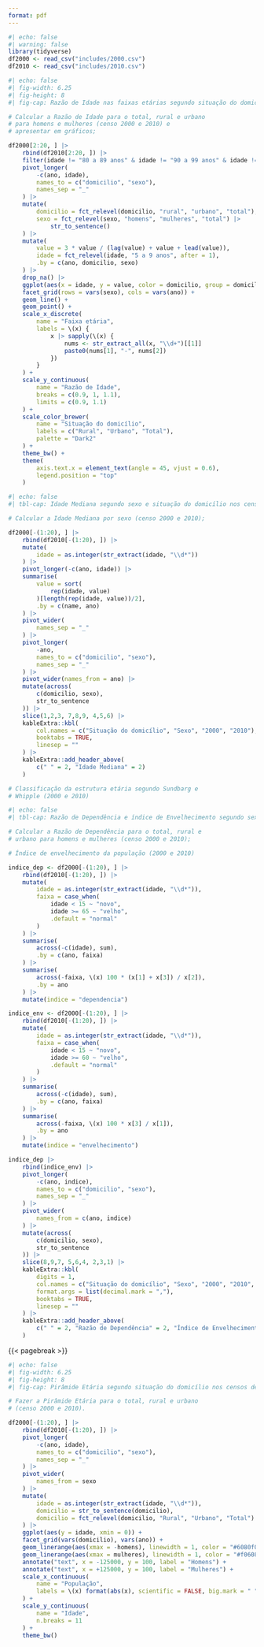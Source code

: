 ```yaml
---
format: pdf
---
```


```r
#| echo: false
#| warning: false
library(tidyverse)
df2000 <- read_csv("includes/2000.csv")
df2010 <- read_csv("includes/2010.csv")
```

```r
#| echo: false
#| fig-width: 6.25
#| fig-height: 8
#| fig-cap: Razão de Idade nas faixas etárias segundo situação do domicílio e sexo nos censos de 2000 e 2010

# Calcular a Razão de Idade para o total, rural e urbano
# para homens e mulheres (censo 2000 e 2010) e
# apresentar em gráficos;

df2000[2:20, ] |> 
    rbind(df2010[2:20, ]) |> 
    filter(idade != "80 a 89 anos" & idade != "90 a 99 anos" & idade != "100 anos") |> 
    pivot_longer(
        -c(ano, idade),
        names_to = c("domicilio", "sexo"),
        names_sep = "_"
    ) |>
    mutate(
        domicilio = fct_relevel(domicilio, "rural", "urbano", "total"),
        sexo = fct_relevel(sexo, "homens", "mulheres", "total") |> 
            str_to_sentence()
    ) |> 
    mutate(
        value = 3 * value / (lag(value) + value + lead(value)),
        idade = fct_relevel(idade, "5 a 9 anos", after = 1),
        .by = c(ano, domicilio, sexo)
    ) |> 
    drop_na() |> 
    ggplot(aes(x = idade, y = value, color = domicilio, group = domicilio)) +
    facet_grid(rows = vars(sexo), cols = vars(ano)) +
    geom_line() +
    geom_point() +
    scale_x_discrete(
        name = "Faixa etária",
        labels = \(x) {
            x |> sapply(\(x) {
                nums <- str_extract_all(x, "\\d+")[[1]]
                paste0(nums[1], "-", nums[2])
            })
        }
    ) +
    scale_y_continuous(
        name = "Razão de Idade",
        breaks = c(0.9, 1, 1.1),
        limits = c(0.9, 1.1)
    ) +
    scale_color_brewer(
        name = "Situação do domicílio",
        labels = c("Rural", "Urbano", "Total"),
        palette = "Dark2"
    ) +
    theme_bw() +
    theme(
        axis.text.x = element_text(angle = 45, vjust = 0.6),
        legend.position = "top"
    )
```

```r
#| echo: false
#| tbl-cap: Idade Mediana segundo sexo e situação do domicílio nos censos de 2000 e 2010

# Calcular a Idade Mediana por sexo (censo 2000 e 2010);

df2000[-(1:20), ] |> 
    rbind(df2010[-(1:20), ]) |> 
    mutate(
        idade = as.integer(str_extract(idade, "\\d*"))
    ) |>
    pivot_longer(-c(ano, idade)) |> 
    summarise(
        value = sort(
            rep(idade, value)
        )[length(rep(idade, value))/2],
        .by = c(name, ano)
    ) |> 
    pivot_wider(
        names_sep = "_"
    ) |> 
    pivot_longer(
        -ano,
        names_to = c("domicilio", "sexo"),
        names_sep = "_"
    ) |>
    pivot_wider(names_from = ano) |> 
    mutate(across(
        c(domicilio, sexo),
        str_to_sentence
    )) |>  
    slice(1,2,3, 7,8,9, 4,5,6) |> 
    kableExtra::kbl(
        col.names = c("Situação do domicílio", "Sexo", "2000", "2010"),
        booktabs = TRUE,
        linesep = ""
    ) |> 
    kableExtra::add_header_above(
        c(" " = 2, "Idade Mediana" = 2)
    )
```

```r
# Classificação da estrutura etária segundo Sundbarg e
# Whipple (2000 e 2010)
```

```r
#| echo: false
#| tbl-cap: Razão de Dependência e índice de Envelhecimento segundo sexo e situação do domicílio nos censos de 2000 e 2010

# Calcular a Razão de Dependência para o total, rural e
# urbano para homens e mulheres (censo 2000 e 2010);

# Índice de envelhecimento da população (2000 e 2010)

indice_dep <- df2000[-(1:20), ] |> 
    rbind(df2010[-(1:20), ]) |> 
    mutate(
        idade = as.integer(str_extract(idade, "\\d*")),
        faixa = case_when(
            idade < 15 ~ "novo",
            idade >= 65 ~ "velho",
            .default = "normal"
        )
    ) |> 
    summarise(
        across(-c(idade), sum),
        .by = c(ano, faixa)
    ) |> 
    summarise(
        across(-faixa, \(x) 100 * (x[1] + x[3]) / x[2]),
        .by = ano
    ) |> 
    mutate(indice = "dependencia")

indice_env <- df2000[-(1:20), ] |> 
    rbind(df2010[-(1:20), ]) |> 
    mutate(
        idade = as.integer(str_extract(idade, "\\d*")),
        faixa = case_when(
            idade < 15 ~ "novo",
            idade >= 60 ~ "velho",
            .default = "normal"
        )
    ) |> 
    summarise(
        across(-c(idade), sum),
        .by = c(ano, faixa)
    ) |> 
    summarise(
        across(-faixa, \(x) 100 * x[3] / x[1]),
        .by = ano
    ) |> 
    mutate(indice = "envelhecimento")

indice_dep |> 
    rbind(indice_env) |> 
    pivot_longer(
        -c(ano, indice),
        names_to = c("domicilio", "sexo"),
        names_sep = "_"
    ) |> 
    pivot_wider(
        names_from = c(ano, indice)
    ) |> 
    mutate(across(
        c(domicilio, sexo),
        str_to_sentence
    )) |>  
    slice(8,9,7, 5,6,4, 2,3,1) |> 
    kableExtra::kbl(
        digits = 1,
        col.names = c("Situação do domicílio", "Sexo", "2000", "2010", "2000", "2010"),
        format.args = list(decimal.mark = ","),
        booktabs = TRUE,
        linesep = ""
    ) |> 
    kableExtra::add_header_above(
        c(" " = 2, "Razão de Dependência" = 2, "Índice de Envelhecimento" = 2)
    )
```

{{< pagebreak >}}

```r
#| echo: false
#| fig-width: 6.25
#| fig-height: 8
#| fig-cap: Pirâmide Etária segundo situação do domicílio nos censos de 2000 e 2010

# Fazer a Pirâmide Etária para o total, rural e urbano
# (censo 2000 e 2010).

df2000[-(1:20), ] |> 
    rbind(df2010[-(1:20), ]) |> 
    pivot_longer(
        -c(ano, idade),
        names_to = c("domicilio", "sexo"),
        names_sep = "_"
    ) |> 
    pivot_wider(
        names_from = sexo
    ) |> 
    mutate(
        idade = as.integer(str_extract(idade, "\\d*")),
        domicilio = str_to_sentence(domicilio),
        domicilio = fct_relevel(domicilio, "Rural", "Urbano", "Total")
    ) |> 
    ggplot(aes(y = idade, xmin = 0)) +
    facet_grid(vars(domicilio), vars(ano)) +
    geom_linerange(aes(xmax = -homens), linewidth = 1, color = "#6080f0") +
    geom_linerange(aes(xmax = mulheres), linewidth = 1, color = "#f06080") +
    annotate("text", x = -125000, y = 100, label = "Homens") +
    annotate("text", x = +125000, y = 100, label = "Mulheres") +
    scale_x_continuous(
        name = "População",
        labels = \(x) format(abs(x), scientific = FALSE, big.mark = " ")
    ) +
    scale_y_continuous(
        name = "Idade",
        n.breaks = 11
    ) +
    theme_bw()
```


